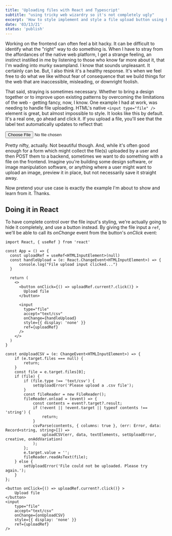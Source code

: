 ```yaml
---
title: 'Uploading files with React and Typescript'
subtitle: "using tricky web wizardry so it's not completely ugly"
excerpt: 'How to style implement and style a file upload button using React and Typescript.'
date: '03/13/21'
status: 'publish'
---
```


<Dropcap>
  Working on the frontend can often feel a bit hacky. It can be difficult to identify what the
  "right" way to do something is. When I have to stray from the affordances of the native web
  platform, I get a strange feeling, an instinct instilled in me by listening to those who know far
  more about it, that I'm wading into murky swampland. I know that sounds unpleasant. It certainly
  can be. But, I also think it's a healthy response. It's when we feel free to do what we like
  without fear of consequence that we build things for the web that are inaccessible, misleading, or
  downright foolish.
</Dropcap>

That said, straying is sometimes necessary. Whether to bring a design together or to improve upon existing patterns
by overcoming the limitations of the web - getting fancy, now, I know. One example I had at work, was needing to
handle file uploading. HTML's native `<input type="file" />` element is great, but almost impossible to style. It
looks like this by default. It's a real one, go ahead and click it. If you upload a file, you'll see that the label
text automatically updates to reflect that:

<div style={{ display: 'flex', justifyContent: 'center', marginBottom: '1.5rem' }}>
  <input type="file" />
</div>

Pretty nifty, actually. Not beautiful though. And, while it's often good enough for a form which might collect the file(s)
uploaded by a user and then POST them to a backend, sometimes we want to do something with a file on the frontend. Imagine
you're building some design software, or image manipulation software, or anything where a user might want to upload an image,
preview it in place, but not necessarily save it straight away.

Now pretend your use case is exactly the example I'm about to show and learn from it. Thanks.

## Doing it in React

To have complete control over the file input's styling, we're actually going to hide it completely, and use a button instead.
By giving the file input a `ref`, we'll be able to call its _onChange_ event from the button's _onClick_ event:

```TSX
import React, { useRef } from 'react'

const App = () => {
  const uploadRef = useRef<HTMLInputElement>(null)
  const handleUpload = (e: React.ChangeEvent<HTMLInputElement>) => {
      console.log("File upload input clicked...")
  }

  return (
    <>
      <button onClick={() => uploadRef.current?.click()} >
        Upload file
      </button>

      <input
        type="file"
        accept="text/csv"
        onChange={handleUpload}
        style={{ display: 'none' }}
        ref={uploadRef}
      />
    </>
  )
}
```

```TSX
const onUploadCSV = (e: ChangeEvent<HTMLInputElement>) => {
    if (e.target.files === null) {
        return;
    }
    const file = e.target.files[0];
    if (file) {
        if (file.type !== 'text/csv') {
            setUploadError('Please upload a .csv file');
        }
        const fileReader = new FileReader();
        fileReader.onload = (event) => {
            const contents = event?.target?.result;
            if (!event || !event.target || typeof contents !== 'string') {
                return;
            }
            csvParse(contents, { columns: true }, (err: Error, data: Record<string, string>[]) =>
                uploadCSV(err, data, textElements, setUploadError, creative, onAddVariation)
            );
        };
        e.target.value = '';
        fileReader.readAsText(file);
    } else {
        setUploadError('File could not be uploaded. Please try again.');
    }
};

<button onClick={() => uploadRef.current?.click()} >
    Upload file
</button>
<input
    type="file"
    accept="text/csv"
    onChange={onUploadCSV}
    style={{ display: 'none' }}
    ref={uploadRef}
/>
```
